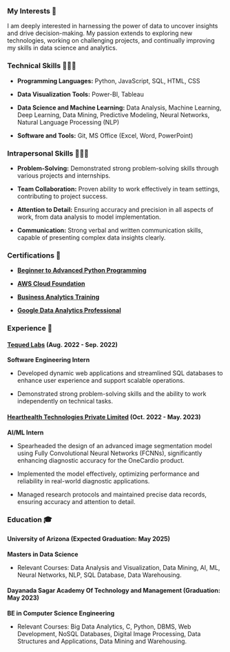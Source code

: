 ### My Interests 🤎

I am deeply interested in harnessing the power of data to uncover insights and drive decision-making. My passion extends to exploring new technologies, working on challenging projects, and continually improving my skills in data science and analytics.

### Technical Skills 👩🏻‍💻

-   **Programming Languages:** Python, JavaScript, SQL, HTML, CSS

-   **Data Visualization Tools:** Power-BI, Tableau

-   **Data Science and Machine Learning:** Data Analysis, Machine Learning, Deep Learning, Data Mining, Predictive Modeling, Neural Networks, Natural Language Processing (NLP)

-   **Software and Tools:** Git, MS Office (Excel, Word, PowerPoint)

### Intrapersonal Skills 👩🏻‍💻

-   **Problem-Solving:** Demonstrated strong problem-solving skills through various projects and internships.

-   **Team Collaboration:** Proven ability to work effectively in team settings, contributing to project success.

-   **Attention to Detail:** Ensuring accuracy and precision in all aspects of work, from data analysis to model implementation.

-   **Communication:** Strong verbal and written communication skills, capable of presenting complex data insights clearly.

### Certifications 🏅

-   [**Beginner to Advanced Python Programming**](https://www.udemy.com/certificate/UC-1a36e81d-1efb-4baf-b02f-a6c31e8bf1e6/)

-   [**AWS Cloud Foundation**](https://www.credly.com/badges/52940280-d1a8-4e0d-9ea3-fdab9ffdd37c/print)

-   [**Business Analytics Training**](https://trainings.internshala.com/view_certificate/E88D7814-A96F-CA8A-9034-A7FFDD0C20DB/6425E24A-9022-46FA-28F5-CCFDC241F951/)

-   [**Google Data Analytics Professional**](https://www.coursera.org/account/accomplishments/specialization/HVRCYWVR75VR)

### Experience 💼

#### [Tequed Labs](https://tequedlabs.learnyst.com/) (Aug. 2022 - Sep. 2022)

**Software Engineering Intern**

-   Developed dynamic web applications and streamlined SQL databases to enhance user experience and support scalable operations.

-   Demonstrated strong problem-solving skills and the ability to work independently on technical tasks.

#### [Hearthealth Technologies Private Limited](https://hearthealthtech.com/) (Oct. 2022 - May. 2023)

**AI/ML Intern**

-   Spearheaded the design of an advanced image segmentation model using Fully Convolutional Neural Networks (FCNNs), significantly enhancing diagnostic accuracy for the OneCardio product.

-   Implemented the model effectively, optimizing performance and reliability in real-world diagnostic applications.

-   Managed research protocols and maintained precise data records, ensuring accuracy and attention to detail.

### Education 🎓

#### University of Arizona (Expected Graduation: May 2025)

**Masters in Data Science**

-   Relevant Courses: Data Analysis and Visualization, Data Mining, AI, ML, Neural Networks, NLP, SQL Database, Data Warehousing.

#### Dayanada Sagar Academy Of Technology and Management (Graduation: May 2023)

**BE in Computer Science Engineering**

-   Relevant Courses: Big Data Analytics, C, Python, DBMS, Web Development, NoSQL Databases, Digital Image Processing, Data Structures and Applications, Data Mining and Warehousing.
